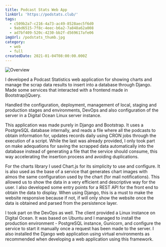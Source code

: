 ```yaml
---
title: Podcast Stats Web App
linkUrl: 'https://podstats.club/'
tags:
  - c509b2a7-c216-4a73-ac49-8528aec5f6d0
  - 9abd6515-7f8c-4eec-b6a2-7a848a62a008
  - ad7bf409-520c-4230-bb2f-d569617afe06
imgUrl: /podstats_thumb.jpg
category:
  - web
  - full
createdDate: 2021-01-04T08:00:00.000Z
---
```


![Overview](/podstats.jpg)

I developed a Podcast Statistics web application for showing charts and manage the scrap data results to insert into a database through Django. Made some services that interacted with a frontend made in Bootstrap/jQuery.

Handled the configuration, deployment, management of local, staging and production stages and environments, DevOps and also configuration of the server in a Digital Ocean Linux server instance.

This application was made purely in Django and Bootstrap. It uses a PostgreSQL database internally, and reads a file where all the podcasts to obtain information for, updates records daily using CRON jobs through the execution of a script. While the last was already provided, I only took part on make adequations for saving the scrapped data automatically into the database instead of generating a file that the service should consume, this way accelerating the insertion process and avoiding duplications.

For the charts library I used Chart.js for its simplicity to use and configure. It is also used as the base of a service that generates chart images with almos the same configuration used by the chart (for mail notifications). This allowed us to show the data in a very efficient and descriptive way for the user. I also developed some entry points for a REST API for the front end to obtain the data to display. When using Django, this is a must to make the website responsive because if not, if will only show the website once the data is obtained and parsed from the persistence layer.

I took part on the DevOps as well. The client provided a Linux instance on Digital Ocean. It was based on Ubuntu and I managed to install the production environment - PostgreSQL instance, Gunicorn, and configure the service to start it manually once a request has been made to the server. I also installed the Django web application using virtual environments as recommended when developing a web application using this framework.
